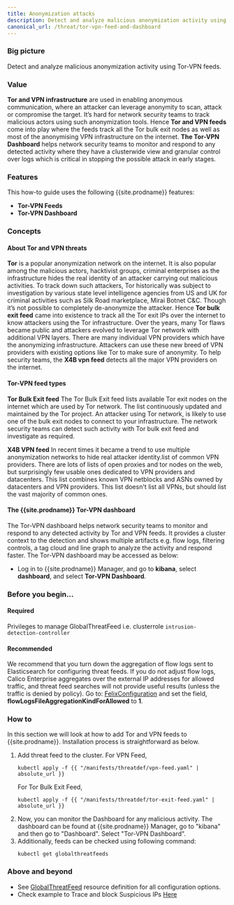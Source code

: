```yaml
---
title: Anonymization attacks
description: Detect and analyze malicious anonymization activity using Tor-VPN feeds.
canonical_url: /threat/tor-vpn-feed-and-dashboard
---
```


### Big picture

Detect and analyze malicious anonymization activity using Tor-VPN feeds.

### Value

**Tor and VPN infrastructure** are used in enabling anonymous communication, where an attacker can leverage anonymity to scan, attack or compromise the target. It’s hard for network security teams to track malicious actors using such anonymization tools. Hence **Tor and VPN feeds** come into play where the feeds track all the Tor bulk exit nodes as well as most of the anonymising VPN infrastructure on the internet. **The Tor-VPN Dashboard** helps network security teams to monitor and respond to any detected activity where they have a clusterwide view and granular control over logs which is critical in stopping the possible attack in early stages.

### Features

This how-to guide uses the following {{site.prodname}} features:
- **Tor-VPN Feeds**
- **Tor-VPN Dashboard**

### Concepts

#### About Tor and VPN threats

**Tor** is a popular anonymization network on the internet. It is also popular among the malicious actors, hacktivist groups, criminal enterprises as the infrastructure hides the real identity of an attacker carrying out malicious activities. To track down such attackers, Tor historically was subject to investigation by various state level intelligence agencies from US and UK for criminal activities such as Silk Road marketplace, Mirai Botnet C&C. Though it’s not possible to completely de-anonymize the attacker. Hence **Tor bulk exit feed** came into existence to track all the Tor exit IPs over the internet to know attackers using the Tor infrastructure. 
Over the years, many Tor flaws became public and attackers evolved to leverage Tor network with additional VPN layers. There are many individual VPN providers which have the anonymizing infrastructure. Attackers can use these new breed of VPN providers with existing options like Tor to make sure of anonymity. To help security teams, the **X4B vpn feed** detects all the major VPN providers on the internet.

#### Tor-VPN feed types

**Tor Bulk Exit feed**
The Tor Bulk Exit feed lists available Tor exit nodes on the internet which are used by Tor network. The list continuously updated and maintained by the Tor project. An attacker using Tor network, is likely to use one of the bulk exit nodes to connect to your infrastructure. The network security teams can detect such activity with Tor bulk exit feed and investigate as required.

**X4B VPN feed**
In recent times it became a trend to use multiple anonymization networks to hide real attacker identity.list of common VPN providers. There are lots of lists of open proxies and tor nodes on the web, but surprisingly few usable ones dedicated to VPN providers and datacenters. This list combines known VPN netblocks and ASNs owned by datacenters and VPN providers. This list doesn't list all VPNs, but should list the vast majority of common ones.
#### The {{site.prodname}} Tor-VPN dashboard

The Tor-VPN dashboard helps network security teams to monitor and respond to any detected activity by Tor and VPN feeds. It provides a cluster context to the detection and shows multiple artifacts e.g. flow logs, filtering controls, a tag cloud and line graph to analyze the activity and respond faster.
The Tor-VPN dashboard may be accessed as below: 
* Log in to {{site.prodname}} Manager, and go to **kibana**, select **dashboard**, and select **Tor-VPN Dashboard**.

### Before you begin...

#### Required

Privileges to manage GlobalThreatFeed i.e. clusterrole `intrusion-detection-controller`

#### Recommended

We recommend that you turn down the aggregation of flow logs sent to Elasticsearch for configuring threat feeds. If you do not adjust flow logs, Calico Enterprise aggregates over the external IP addresses for allowed traffic, and threat feed searches will not provide useful results (unless the traffic is denied by policy). Go to: [FelixConfiguration]({{site.baseurl}}/reference/resources/felixconfig) and set the field, **flowLogsFileAggregationKindForAllowed** to **1**.

### How to

In this section we will look at how to add Tor and VPN feeds to {{site.prodname}}. Installation process is straightforward as below.

1. Add threat feed to the cluster.
   For VPN Feed,
   ```shell
   kubectl apply -f {{ "/manifests/threatdef/vpn-feed.yaml" | absolute_url }}
   ```
   For Tor Bulk Exit Feed,
   ```shell
   kubectl apply -f {{ "/manifests/threatdef/tor-exit-feed.yaml" | absolute_url }}
   ```
2. Now, you can monitor the Dashboard for any malicious activity. The dashboard can be found at {{site.prodname}} Manager, go to "kibana" and then go to "Dashboard". Select "Tor-VPN Dashboard".
3. Additionally, feeds can be checked using following command:
   ```shell
   kubectl get globalthreatfeeds 
   ```

### Above and beyond

* See [GlobalThreatFeed]({{site.baseurl}}/reference/resources/globalthreatfeed) resource definition for all configuration options.
* Check example to Trace and block Suspicious IPs [Here]({{site.baseurl}}/threat/suspicious-ips)
